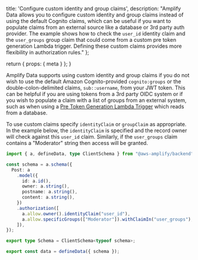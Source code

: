 
  title: 'Configure custom identity and group claims',
  description: "Amplify Data allows you to configure custom identity and group claims instead of using the default Cognito claims, which can be useful if you want to populate claims from an external source like a database or 3rd party auth provider. The example shows how to check the `user_id` identity claim and the `user_groups` group claim that could come from a custom pre token generation Lambda trigger. Defining these custom claims provides more flexibility in authorization rules."
};

  return {
    props: {
      meta
    }
  };
}

Amplify Data supports using custom identity and group claims if you do not wish to use the default Amazon Cognito-provided `cognito:groups` or the double-colon-delimited claims, `sub::username`, from your JWT token. This can be helpful if you are using tokens from a 3rd party OIDC system or if you wish to populate a claim with a list of groups from an external system, such as when using a [Pre Token Generation Lambda Trigger](https://docs.aws.amazon.com/cognito/latest/developerguide/user-pool-lambda-pre-token-generation.html) which reads from a database.

To use custom claims specify `identityClaim` or `groupClaim` as appropriate. In the example below, the `identityClaim` is specified and the record owner will check against this `user_id` claim. Similarly, if the `user_groups` claim contains a "Moderator" string then access will be granted.

```ts
import { a, defineData, type ClientSchema } from "@aws-amplify/backend";

const schema = a.schema({
  Post: a
    .model({
      id: a.id(),
      owner: a.string(),
      postname: a.string(),
      content: a.string(),
    })
    .authorization([
      a.allow.owner().identityClaim("user_id"),
      a.allow.specificGroups(["Moderator"]).withClaimIn("user_groups"),
    ]),
});

export type Schema = ClientSchema<typeof schema>;

export const data = defineData({ schema });
```
